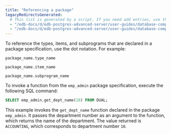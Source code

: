 ```yaml
---
title: "Referencing a package"
legacyRedirectsGenerated:
  # This list is generated by a script. If you need add entries, use the `legacyRedirects` key.
  - "/edb-docs/d/edb-postgres-advanced-server/user-guides/database-compatibility-for-oracle-developers-built-in-package-guide/9.6/Database_Compatibility_for_Oracle_Developers_Built-in_Package_Guide.1.08.html"
  - "/edb-docs/d/edb-postgres-advanced-server/user-guides/database-compatibility-for-oracle-developers-guide/9.5/Database_Compatibility_for_Oracle_Developers_Guide.1.186.html"
---
```


To reference the types, items, and subprograms that are declared in a package specification, use the dot notation. For example:

`package_name.type_name`

`package_name.item_name`

`package_name.subprogram_name`

To invoke a function from the `emp_admin` package specification, execute the following SQL command:

```sql
SELECT emp_admin.get_dept_name(10) FROM DUAL;
```

This example invokes the `get_dept_name` function declared in the package `emp_admin`. It passes the department number as an argument to the function, which returns the name of the department. The value returned is `ACCOUNTING`, which corresponds to department number `10`.
